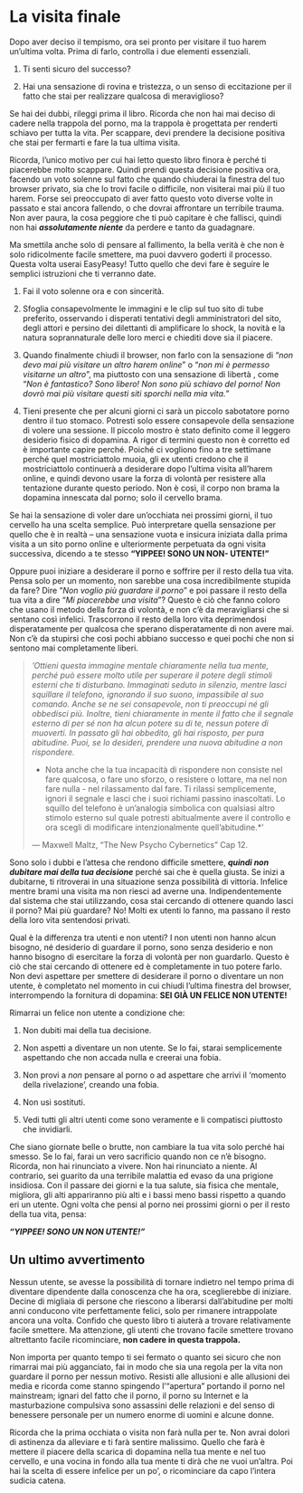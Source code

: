 # La visita finale

Dopo aver deciso il tempismo, ora sei pronto per visitare il tuo harem un'ultima volta. Prima di farlo, controlla i due elementi essenziali.

1. Ti senti sicuro del successo?

2. Hai una sensazione di rovina e tristezza, o un senso di eccitazione per il fatto che stai per realizzare qualcosa di meraviglioso?

Se hai dei dubbi, rileggi prima il libro. Ricorda che non hai mai deciso di cadere nella trappola del porno, ma la trappola è progettata per renderti schiavo per tutta la vita. Per scappare, devi prendere la decisione positiva che stai per fermarti e fare la tua ultima visita.

Ricorda, l'unico motivo per cui hai letto questo libro finora è perché ti piacerebbe molto scappare. Quindi prendi questa decisione positiva ora, facendo un voto solenne sul fatto che quando chiuderai la finestra del tuo browser privato, sia che lo trovi facile o difficile, non visiterai mai più il tuo harem. Forse sei preoccupato di aver fatto questo voto diverse volte in passato e stai ancora fallendo, o che dovrai affrontare un terribile trauma. Non aver paura, la cosa peggiore che ti può capitare è che fallisci, quindi non hai ***assolutamente niente*** da perdere e tanto da guadagnare.

Ma smettila anche solo di pensare al fallimento, la bella verità è che non è solo ridicolmente facile smettere, ma puoi davvero goderti il processo. Questa volta userai EasyPeasy! Tutto quello che devi fare è seguire le semplici istruzioni che ti verranno date.

1. Fai il voto solenne ora e con sincerità.

2. Sfoglia consapevolmente le immagini e le clip sul tuo sito di tube preferito, osservando i disperati tentativi degli amministratori del sito, degli attori e persino dei dilettanti di amplificare lo shock, la novità e la natura soprannaturale delle loro merci e chiediti dove sia il piacere.

3. Quando finalmente chiudi il browser, non farlo con la sensazione di "*non devo mai più visitare un altro harem online*" o "*non mi è permesso visitarne un altro*", ma piuttosto con una sensazione di libertà , come "*Non è fantastico? Sono libero! Non sono più schiavo del porno! Non dovrò mai più visitare questi siti sporchi nella mia vita.*"

4. Tieni presente che per alcuni giorni ci sarà un piccolo sabotatore porno dentro il tuo stomaco. Potresti solo essere consapevole della sensazione di volere una sessione. Il piccolo mostro è stato definito come il leggero desiderio fisico di dopamina. A rigor di termini questo non è corretto ed è importante capire perché. Poiché ci vogliono fino a tre settimane perché quel mostriciattolo muoia, gli ex utenti credono che il mostriciattolo continuerà a desiderare dopo l'ultima visita all'harem online, e quindi devono usare la forza di volontà per resistere alla tentazione durante questo periodo. Non è così, il corpo non brama la dopamina innescata dal porno; solo il cervello brama.

Se hai la sensazione di voler dare un'occhiata nei prossimi giorni, il tuo cervello ha una scelta semplice. Può interpretare quella sensazione per quello che è in realtà -- una sensazione vuota e insicura iniziata dalla prima visita a un sito porno online e ulteriormente perpetuata da ogni visita successiva, dicendo a te stesso **"YIPPEE! SONO UN NON- UTENTE!"**

Oppure puoi iniziare a desiderare il porno e soffrire per il resto della tua vita. Pensa solo per un momento, non sarebbe una cosa incredibilmente stupida da fare? Dire "*Non voglio più guardare il porno*" e poi passare il resto della tua vita a dire "*Mi piacerebbe una visita*"? Questo è ciò che fanno coloro che usano il metodo della forza di volontà, e non c'è da meravigliarsi che si sentano così infelici. Trascorrono il resto della loro vita deprimendosi disperatamente per qualcosa che sperano disperatamente di non avere mai. Non c'è da stupirsi che così pochi abbiano successo e quei pochi che non si sentono mai completamente liberi.

> *'Ottieni questa immagine mentale chiaramente nella tua mente, perché può essere molto utile per superare il potere degli stimoli esterni che ti disturbano. Immaginati seduto in silenzio, mentre lasci squillare il telefono, ignorando il suo suono, impassibile al suo comando. Anche se ne sei consapevole, non ti preoccupi né gli obbedisci più. Inoltre, tieni chiaramente in mente il fatto che il segnale esterno di per sé non ha alcun potere su di te, nessun potere di muoverti. In passato gli hai obbedito, gli hai risposto, per pura abitudine. Puoi, se lo desideri, prendere una nuova abitudine a non rispondere.*
>
> * Nota anche che la tua incapacità di rispondere non consiste nel fare qualcosa, o fare uno sforzo, o resistere o lottare, ma nel non fare nulla - nel rilassamento dal fare. Ti rilassi semplicemente, ignori il segnale e lasci che i suoi richiami passino inascoltati. Lo squillo del telefono è un'analogia simbolica con qualsiasi altro stimolo esterno sul quale potresti abitualmente avere il controllo e ora scegli di modificare intenzionalmente quell'abitudine.*'
>
> --- Maxwell Maltz, "The New Psycho Cybernetics" Cap 12.

Sono solo i dubbi e l'attesa che rendono difficile smettere, ***quindi non dubitare mai della tua decisione*** perché sai che è quella giusta. Se inizi a dubitarne, ti ritroverai in una situazione senza possibilità di vittoria. Infelice mentre brami una visita ma non riesci ad averne una. Indipendentemente dal sistema che stai utilizzando, cosa stai cercando di ottenere quando lasci il porno? Mai più guardare? No! Molti ex utenti lo fanno, ma passano il resto della loro vita sentendosi privati.

Qual è la differenza tra utenti e non utenti? I non utenti non hanno alcun bisogno, né desiderio di guardare il porno, sono senza desiderio e non hanno bisogno di esercitare la forza di volontà per non guardarlo. Questo è ciò che stai cercando di ottenere ed è completamente in tuo potere farlo. Non devi aspettare per smettere di desiderare il porno o diventare un non utente, è completato nel momento in cui chiudi l'ultima finestra del browser, interrompendo la fornitura di dopamina: **SEI GIÀ UN FELICE NON UTENTE!**

Rimarrai un felice non utente a condizione che:

1. Non dubiti mai della tua decisione.

2. Non aspetti a diventare un non utente. Se lo fai, starai semplicemente aspettando che non accada nulla e creerai una fobia.

3. Non provi a *non* pensare al porno o ad aspettare che arrivi il 'momento della rivelazione', creando una fobia.

4. Non usi sostituti.

5. Vedi tutti gli altri utenti come sono veramente e li compatisci piuttosto che invidiarli.

Che siano giornate belle o brutte, non cambiare la tua vita solo perché hai smesso. Se lo fai, farai un vero sacrificio quando non ce n'è bisogno. Ricorda, non hai rinunciato a vivere. Non hai rinunciato a niente. Al contrario, sei guarito da una terribile malattia ed evaso da una prigione insidiosa. Con il passare dei giorni e la tua salute, sia fisica che mentale, migliora, gli alti appariranno più alti e i bassi meno bassi rispetto a quando eri un utente. Ogni volta che pensi al porno nei prossimi giorni o per il resto della tua vita, pensa:

***"YIPPEE! SONO UN NON UTENTE!"***

## Un ultimo avvertimento

Nessun utente, se avesse la possibilità di tornare indietro nel tempo prima di diventare dipendente dalla conoscenza che ha ora, sceglierebbe di iniziare. Decine di migliaia di persone che riescono a liberarsi dall'abitudine per molti anni conducono vite perfettamente felici, solo per rimanere intrappolate ancora una volta. Confido che questo libro ti aiuterà a trovare relativamente facile smettere. Ma attenzione, gli utenti che trovano facile smettere trovano altrettanto facile ricominciare, **non cadere in questa trappola.**

Non importa per quanto tempo ti sei fermato o quanto sei sicuro che non rimarrai mai più agganciato, fai in modo che sia una regola per la vita non guardare il porno per nessun motivo. Resisti alle allusioni e alle allusioni dei media e ricorda come stanno spingendo l'"apertura" portando il porno nel mainstream; ignari del fatto che il porno, il porno su Internet e la masturbazione compulsiva sono assassini delle relazioni e del senso di benessere personale per un numero enorme di uomini e alcune donne.

Ricorda che la prima occhiata o visita non farà nulla per te. Non avrai dolori di astinenza da alleviare e ti farà sentire malissimo. Quello che farà è mettere il piacere della scarica di dopamina nella tua mente e nel tuo cervello, e una vocina in fondo alla tua mente ti dirà che ne vuoi un'altra. Poi hai la scelta di essere infelice per un po', o ricominciare da capo l'intera sudicia catena.
